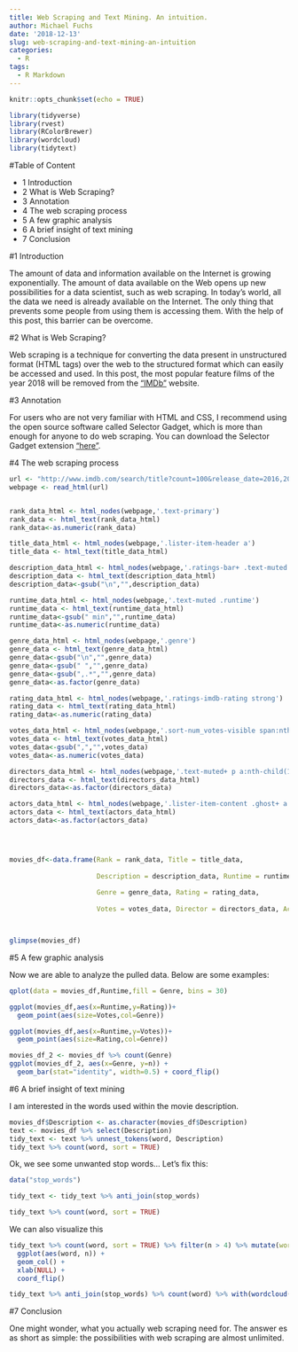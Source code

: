 ```yaml
---
title: Web Scraping and Text Mining. An intuition.
author: Michael Fuchs
date: '2018-12-13'
slug: web-scraping-and-text-mining-an-intuition
categories:
  - R
tags:
  - R Markdown
---
```



```r
knitr::opts_chunk$set(echo = TRUE)
```

```r
library(tidyverse)
library(rvest)
library(RColorBrewer)
library(wordcloud)
library(tidytext)
```

#Table of Content

+ 1 Introduction
+ 2 What is Web Scraping?
+ 3 Annotation
+ 4 The web scraping process
+ 5 A few graphic analysis
+ 6 A brief insight of text mining
+ 7 Conclusion

#1 Introduction

The amount of data and information available on the Internet is growing exponentially. The amount of data available on the Web opens up new possibilities for a data scientist, such as web scraping. In today's world, all the data we need is already available on the Internet. The only thing that prevents some people from using them is accessing them. With the help of this post, this barrier can be overcome.


#2 What is Web Scraping?

Web scraping is a technique for converting the data present in unstructured format (HTML tags) over the web to the structured format which can easily be accessed and used. In this post, the most popular feature films of the year 2018 will be removed from the ["IMDb"](https://www.imdb.com/search/title?count=100&release_date=2016,2016&title_type=feature) website.

#3 Annotation

For users who are not very familiar with HTML and CSS, I recommend using the open source software called Selector Gadget, which is more than enough for anyone to do web scraping. You can download the Selector Gadget extension ["here"](https://selectorgadget.com/).


#4 The web scraping process

```r

url <- "http://www.imdb.com/search/title?count=100&release_date=2016,2016&title_type=feature"
webpage <- read_html(url)


rank_data_html <- html_nodes(webpage,'.text-primary')
rank_data <- html_text(rank_data_html)
rank_data<-as.numeric(rank_data)

title_data_html <- html_nodes(webpage,'.lister-item-header a')
title_data <- html_text(title_data_html)

description_data_html <- html_nodes(webpage,'.ratings-bar+ .text-muted')
description_data <- html_text(description_data_html)
description_data<-gsub("\n","",description_data)

runtime_data_html <- html_nodes(webpage,'.text-muted .runtime')
runtime_data <- html_text(runtime_data_html)
runtime_data<-gsub(" min","",runtime_data)
runtime_data<-as.numeric(runtime_data)

genre_data_html <- html_nodes(webpage,'.genre')
genre_data <- html_text(genre_data_html)
genre_data<-gsub("\n","",genre_data)
genre_data<-gsub(" ","",genre_data)
genre_data<-gsub(",.*","",genre_data)
genre_data<-as.factor(genre_data)

rating_data_html <- html_nodes(webpage,'.ratings-imdb-rating strong')
rating_data <- html_text(rating_data_html)
rating_data<-as.numeric(rating_data)

votes_data_html <- html_nodes(webpage,'.sort-num_votes-visible span:nth-child(2)')
votes_data <- html_text(votes_data_html)
votes_data<-gsub(",","",votes_data)
votes_data<-as.numeric(votes_data)

directors_data_html <- html_nodes(webpage,'.text-muted+ p a:nth-child(1)')
directors_data <- html_text(directors_data_html)
directors_data<-as.factor(directors_data)

actors_data_html <- html_nodes(webpage,'.lister-item-content .ghost+ a')
actors_data <- html_text(actors_data_html)
actors_data<-as.factor(actors_data)




movies_df<-data.frame(Rank = rank_data, Title = title_data,
                      
                      Description = description_data, Runtime = runtime_data,
                      
                      Genre = genre_data, Rating = rating_data,
                      
                      Votes = votes_data, Director = directors_data, Actor = actors_data)



glimpse(movies_df)


```


#5 A few graphic analysis


Now we are able to analyze the pulled data. Below are some examples:


```r
qplot(data = movies_df,Runtime,fill = Genre, bins = 30)
```
```r
ggplot(movies_df,aes(x=Runtime,y=Rating))+
  geom_point(aes(size=Votes,col=Genre))
```
```r
ggplot(movies_df,aes(x=Runtime,y=Votes))+
  geom_point(aes(size=Rating,col=Genre))
```
```r
movies_df_2 <- movies_df %>% count(Genre)
ggplot(movies_df_2, aes(x=Genre, y=n)) +
  geom_bar(stat="identity", width=0.5) + coord_flip()
```


#6 A brief insight of text mining

I am interested in the words used within the movie description.

```r
movies_df$Description <- as.character(movies_df$Description)
text <- movies_df %>% select(Description)
tidy_text <- text %>% unnest_tokens(word, Description)
tidy_text %>% count(word, sort = TRUE)
```

Ok, we see some unwanted stop words...
Let's fix this:

```r
data("stop_words")

tidy_text <- tidy_text %>% anti_join(stop_words)

tidy_text %>% count(word, sort = TRUE)
```


We can also visualize this

```r
tidy_text %>% count(word, sort = TRUE) %>% filter(n > 4) %>% mutate(word = reorder(word, n)) %>%
  ggplot(aes(word, n)) +
  geom_col() +
  xlab(NULL) +
  coord_flip()
```

```r
tidy_text %>% anti_join(stop_words) %>% count(word) %>% with(wordcloud(word, n, max.words = 100))
```


#7 Conclusion

One might wonder, what you actually web scraping need for. The answer es as short as simple: the possibilities with web scraping are almost unlimited.

